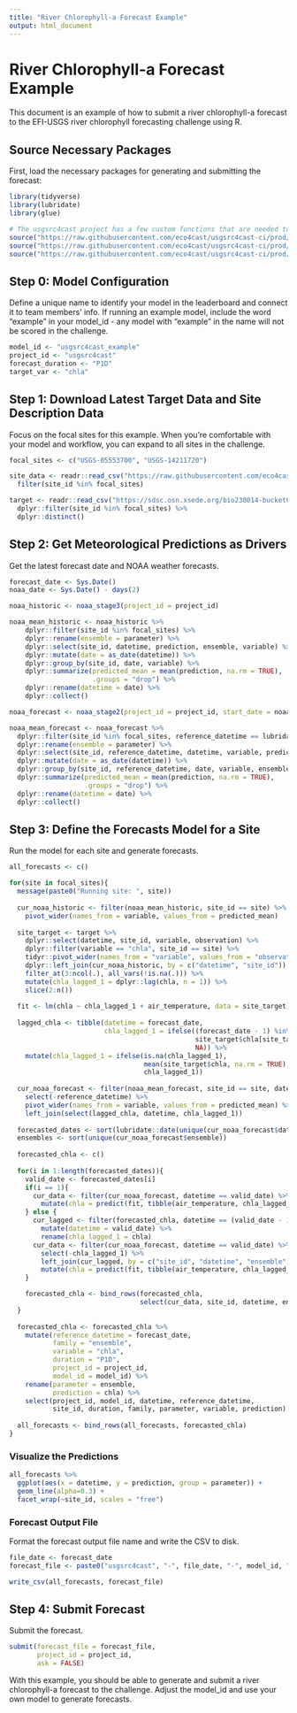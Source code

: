 ```yaml
---
title: "River Chlorophyll-a Forecast Example"
output: html_document
---
```


# River Chlorophyll-a Forecast Example

This document is an example of how to submit a river chlorophyll-a forecast to the EFI-USGS river chlorophyll forecasting challenge using R.

## Source Necessary Packages

First, load the necessary packages for generating and submitting the forecast:

```r
library(tidyverse)
library(lubridate)
library(glue)

# The usgsrc4cast project has a few custom functions that are needed to successfully submit to the EFI-USGS river chlorophyll forecast challenge 
source("https://raw.githubusercontent.com/eco4cast/usgsrc4cast-ci/prod/R/eco4cast-helpers/submit.R")
source("https://raw.githubusercontent.com/eco4cast/usgsrc4cast-ci/prod/R/eco4cast-helpers/forecast_output_validator.R")
source("https://raw.githubusercontent.com/eco4cast/usgsrc4cast-ci/prod/R/eco4cast-helpers/noaa_gefs.R")
```

## Step 0: Model Configuration
Define a unique name to identify your model in the leaderboard and connect it to team members' info. If running an example model, include the word "example" in your model_id - any model with "example" in the name will not be scored in the challenge.
```r
model_id <- "usgsrc4cast_example"
project_id <- "usgsrc4cast"
forecast_duration <- "P1D"
target_var <- "chla"
```

## Step 1: Download Latest Target Data and Site Description Data
Focus on the focal sites for this example. When you're comfortable with your model and workflow, you can expand to all sites in the challenge.

```r
focal_sites <- c("USGS-05553700", "USGS-14211720")

site_data <- readr::read_csv("https://raw.githubusercontent.com/eco4cast/usgsrc4cast-ci/prod/USGS_site_metadata.csv") %>% 
  filter(site_id %in% focal_sites)

target <- readr::read_csv("https://sdsc.osn.xsede.org/bio230014-bucket01/challenges/targets/project_id=usgsrc4cast/duration=P1D/river-chl-targets.csv.gz") %>%
  dplyr::filter(site_id %in% focal_sites) %>% 
  dplyr::distinct()
```

## Step 2: Get Meteorological Predictions as Drivers
Get the latest forecast date and NOAA weather forecasts.
```r
forecast_date <- Sys.Date()
noaa_date <- Sys.Date() - days(2)

noaa_historic <- noaa_stage3(project_id = project_id)

noaa_mean_historic <- noaa_historic %>% 
    dplyr::filter(site_id %in% focal_sites) %>% 
    dplyr::rename(ensemble = parameter) %>% 
    dplyr::select(site_id, datetime, prediction, ensemble, variable) %>% 
    dplyr::mutate(date = as_date(datetime)) %>% 
    dplyr::group_by(site_id, date, variable) %>% 
    dplyr::summarize(predicted_mean = mean(prediction, na.rm = TRUE),
                     .groups = "drop") %>% 
    dplyr::rename(datetime = date) %>% 
    dplyr::collect()

noaa_forecast <- noaa_stage2(project_id = project_id, start_date = noaa_date)

noaa_mean_forecast <- noaa_forecast %>% 
  dplyr::filter(site_id %in% focal_sites, reference_datetime == lubridate::as_datetime(noaa_date)) %>% 
  dplyr::rename(ensemble = parameter) %>% 
  dplyr::select(site_id, reference_datetime, datetime, variable, prediction, ensemble) %>% 
  dplyr::mutate(date = as_date(datetime)) %>% 
  dplyr::group_by(site_id, reference_datetime, date, variable, ensemble) %>% 
  dplyr::summarize(predicted_mean = mean(prediction, na.rm = TRUE),
                   .groups = "drop") %>% 
  dplyr::rename(datetime = date) %>% 
  dplyr::collect()
```

## Step 3: Define the Forecasts Model for a Site
Run the model for each site and generate forecasts.
```r
all_forecasts <- c()

for(site in focal_sites){
  message(paste0("Running site: ", site))
  
  cur_noaa_historic <- filter(noaa_mean_historic, site_id == site) %>% 
    pivot_wider(names_from = variable, values_from = predicted_mean)
  
  site_target <- target %>% 
    dplyr::select(datetime, site_id, variable, observation) %>% 
    dplyr::filter(variable == "chla", site_id == site) %>% 
    tidyr::pivot_wider(names_from = "variable", values_from = "observation") %>% 
    dplyr::left_join(cur_noaa_historic, by = c("datetime", "site_id")) %>% 
    filter_at(3:ncol(.), all_vars(!is.na(.))) %>% 
    mutate(chla_lagged_1 = dplyr::lag(chla, n = 1)) %>%
    slice(2:n())
  
  fit <- lm(chla ~ chla_lagged_1 + air_temperature, data = site_target)
  
  lagged_chla <- tibble(datetime = forecast_date, 
                        chla_lagged_1 = ifelse((forecast_date - 1) %in% site_target$datetime,
                                               site_target$chla[site_target$datetime == (forecast_date - 1)],
                                               NA)) %>% 
    mutate(chla_lagged_1 = ifelse(is.na(chla_lagged_1),
                                  mean(site_target$chla, na.rm = TRUE),
                                  chla_lagged_1))
    
  cur_noaa_forecast <- filter(noaa_mean_forecast, site_id == site, datetime >= forecast_date, variable == 'air_temperature') %>% 
    select(-reference_datetime) %>% 
    pivot_wider(names_from = variable, values_from = predicted_mean) %>% 
    left_join(select(lagged_chla, datetime, chla_lagged_1))
  
  forecasted_dates <- sort(lubridate::date(unique(cur_noaa_forecast$datetime)))
  ensembles <- sort(unique(cur_noaa_forecast$ensemble))
  
  forecasted_chla <- c()
  
  for(i in 1:length(forecasted_dates)){
    valid_date <- forecasted_dates[i]
    if(i == 1){
      cur_data <- filter(cur_noaa_forecast, datetime == valid_date) %>% 
        mutate(chla = predict(fit, tibble(air_temperature, chla_lagged_1)))
    } else {
      cur_lagged <- filter(forecasted_chla, datetime == (valid_date - 1)) %>% 
        mutate(datetime = valid_date) %>% 
        rename(chla_lagged_1 = chla)
      cur_data <- filter(cur_noaa_forecast, datetime == valid_date) %>% 
        select(-chla_lagged_1) %>%  
        left_join(cur_lagged, by = c("site_id", "datetime", "ensemble")) %>% 
        mutate(chla = predict(fit, tibble(air_temperature, chla_lagged_1)))
    }

    forecasted_chla <- bind_rows(forecasted_chla, 
                                 select(cur_data, site_id, datetime, ensemble, chla))
  }
  
  forecasted_chla <- forecasted_chla %>% 
    mutate(reference_datetime = forecast_date,
           family = "ensemble",
           variable = "chla", 
           duration = "P1D", 
           project_id = project_id, 
           model_id = model_id) %>% 
    rename(parameter = ensemble,
           prediction = chla) %>% 
    select(project_id, model_id, datetime, reference_datetime,
           site_id, duration, family, parameter, variable, prediction)
  
  all_forecasts <- bind_rows(all_forecasts, forecasted_chla) 
}
```

### Visualize the Predictions
```r
all_forecasts %>% 
  ggplot(aes(x = datetime, y = prediction, group = parameter)) +
  geom_line(alpha=0.3) +
  facet_wrap(~site_id, scales = "free")

```

### Forecast Output File
Format the forecast output file name and write the CSV to disk.
```r
file_date <- forecast_date
forecast_file <- paste0("usgsrc4cast", "-", file_date, "-", model_id, ".csv")

write_csv(all_forecasts, forecast_file)

```

## Step 4: Submit Forecast
Submit the forecast.
```r
submit(forecast_file = forecast_file, 
       project_id = project_id, 
       ask = FALSE)

```

With this example, you should be able to generate and submit a river chlorophyll-a forecast to the challenge. Adjust the model_id and use your own model to generate forecasts.

